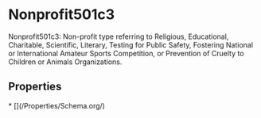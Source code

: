   
# Nonprofit501c3

Nonprofit501c3: Non-profit type referring to Religious, Educational, Charitable, Scientific, Literary, Testing for Public Safety, Fostering National or International Amateur Sports Competition, or Prevention of Cruelty to Children or Animals Organizations.

## Properties

<Grid>
* [](/Properties/Schema.org/)
</Grid>


